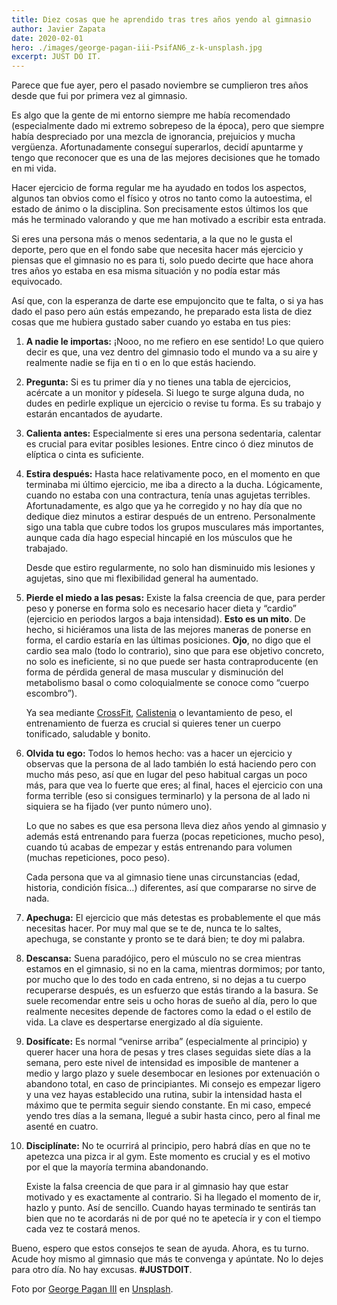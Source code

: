 ```yaml
---
title: Diez cosas que he aprendido tras tres años yendo al gimnasio
author: Javier Zapata
date: 2020-02-01
hero: ./images/george-pagan-iii-PsifAN6_z-k-unsplash.jpg
excerpt: JUST DO IT.
---
```

Parece que fue ayer, pero el pasado noviembre se cumplieron tres años desde que fui por primera vez al gimnasio.

Es algo que la gente de mi entorno siempre me había recomendado (especialmente dado mi extremo sobrepeso de la época), pero que siempre había despreciado por una mezcla de ignorancia, prejuicios y mucha vergüenza. Afortunadamente conseguí superarlos, decidí apuntarme y tengo que reconocer que es una de las mejores decisiones que he tomado en mi vida.

Hacer ejercicio de forma regular me ha ayudado en todos los aspectos, algunos tan obvios como el físico y otros no tanto como la autoestima, el estado de ánimo o la disciplina. Son precisamente estos últimos los que más he terminado valorando y que me han motivado a escribir esta entrada.

Si eres una persona más o menos sedentaria, a la que no le gusta el deporte, pero que en el fondo sabe que necesita hacer más ejercicio y piensas que el gimnasio no es para ti, solo puedo decirte que hace ahora tres años yo estaba en esa misma situación y no podía estar más equivocado.

Así que, con la esperanza de darte ese empujoncito que te falta, o si ya has dado el paso pero aún estás empezando, he preparado esta lista de diez cosas que me hubiera gustado saber cuando yo estaba en tus pies:

1. **A nadie le importas:** ¡Nooo, no me refiero en ese sentido! Lo que quiero decir es que, una vez dentro del gimnasio todo el mundo va a su aire y realmente nadie se fija en ti o en lo que estás haciendo.

2. **Pregunta:** Si es tu primer día y no tienes una tabla de ejercicios, acércate a un monitor y pídesela. Si luego te surge alguna duda, no dudes en pedirle explique un ejercicio o revise tu forma. Es su trabajo y estarán encantados de ayudarte.

3. **Calienta antes:** Especialmente si eres una persona sedentaria, calentar es crucial para evitar posibles lesiones. Entre cinco ó diez minutos de elíptica o cinta es suficiente.

4. **Estira después:** Hasta hace relativamente poco, en el momento en que terminaba mi último ejercicio, me iba a directo a la ducha. Lógicamente, cuando no estaba con una contractura, tenía unas agujetas terribles. Afortunadamente, es algo que ya he corregido y no hay día que no dedique diez minutos a estirar después de un entreno. Personalmente sigo una tabla que cubre todos los grupos musculares más importantes, aunque cada día hago especial hincapié en los músculos que he trabajado.

	Desde que estiro regularmente, no solo han disminuido mis lesiones y agujetas, sino que mi flexibilidad general ha aumentado.

5. **Pierde el miedo a las pesas:** Existe la falsa creencia de que, para perder peso y ponerse en forma solo es necesario hacer dieta y “cardio” (ejercicio en periodos largos a baja intensidad). **Esto es un mito**. De hecho, si hiciéramos una lista de las mejores maneras de ponerse en forma, el cardio estaría en las últimas posiciones. **Ojo**, no digo que el cardio sea malo (todo lo contrario), sino que para ese objetivo concreto, no solo es ineficiente, si no que puede ser hasta contraproducente (en forma de pérdida general de masa muscular y disminución del metabolismo basal o como coloquialmente se conoce como “cuerpo escombro”).

	Ya sea mediante [CrossFit](https://es.wikipedia.org/wiki/CrossFit), [Calistenia](https://es.wikipedia.org/wiki/Calistenia) o levantamiento de peso, el entrenamiento de fuerza es crucial si quieres tener un cuerpo tonificado, saludable y bonito.

6. **Olvida tu ego:** Todos lo hemos hecho: vas a hacer un ejercicio y observas que la persona de al lado también lo está haciendo pero con mucho más peso, así que en lugar del peso habitual cargas un poco más, para que vea lo fuerte que eres; al final, haces el ejercicio con una forma terrible (eso si consigues terminarlo) y la persona de al lado ni siquiera se ha fijado (ver punto número uno).

	Lo que no sabes es que esa persona lleva diez años yendo al gimnasio y además está entrenando para fuerza (pocas repeticiones, mucho peso), cuando tú acabas de empezar y estás entrenando para volumen (muchas repeticiones, poco peso).

	Cada persona que va al gimnasio tiene unas circunstancias (edad, historia, condición física…) diferentes, así que compararse no sirve de nada.

7. **Apechuga:** El ejercicio que más detestas es probablemente el que más necesitas hacer. Por muy mal que se te de, nunca te lo saltes, apechuga, se constante y pronto se te dará bien; te doy mi palabra.

8. **Descansa:** Suena paradójico, pero el músculo no se crea mientras estamos en el gimnasio, si no en la cama, mientras dormimos; por tanto, por mucho que lo des todo en cada entreno, si no dejas a tu cuerpo recuperarse después, es un esfuerzo que estás tirando a la basura. Se suele recomendar entre seis u ocho horas de sueño al día, pero lo que realmente necesites depende de factores como la edad o el estilo de vida. La clave es despertarse energizado al día siguiente.

9. **Dosifícate:** Es normal “venirse arriba” (especialmente al principio) y querer hacer una hora de pesas y tres clases seguidas siete días a la semana, pero este nivel de intensidad es imposible de mantener a medio y largo plazo y suele desembocar en lesiones por extenuación o abandono total, en caso de principiantes. Mi consejo es empezar ligero y una vez hayas establecido una rutina, subir la intensidad hasta el máximo que te permita seguir siendo constante. En mi caso, empecé yendo tres días a la semana, llegué a subir hasta cinco, pero al final me asenté en cuatro.

10. **Disciplínate:** No te ocurrirá al principio, pero habrá días en que no te apetezca una pizca ir al gym. Este momento es crucial y es el motivo por el que la mayoría termina abandonando.

	Existe la falsa creencia de que para ir al gimnasio hay que estar motivado y es exactamente al contrario. Si ha llegado el momento de ir, hazlo y punto. Así de sencillo. Cuando hayas terminado te sentirás tan bien que no te acordarás ni de por qué no te apetecía ir y con el tiempo cada vez te costará menos.

Bueno, espero que estos consejos te sean de ayuda. Ahora, es tu turno. Acude hoy mismo al gimnasio que más te convenga y apúntate. No lo dejes para otro día. No hay excusas. **\#JUSTDOIT**.

Foto por [George Pagan III](https://unsplash.com/@gpthree?utm_source=unsplash&utm_medium=referral&utm_content=creditCopyText) en [Unsplash](https://unsplash.com/collections/9475301/dracones/5ee0457b6a6cb92a78cb6e138f561b92?utm_source=unsplash&utm_medium=referral&utm_content=creditCopyText).
